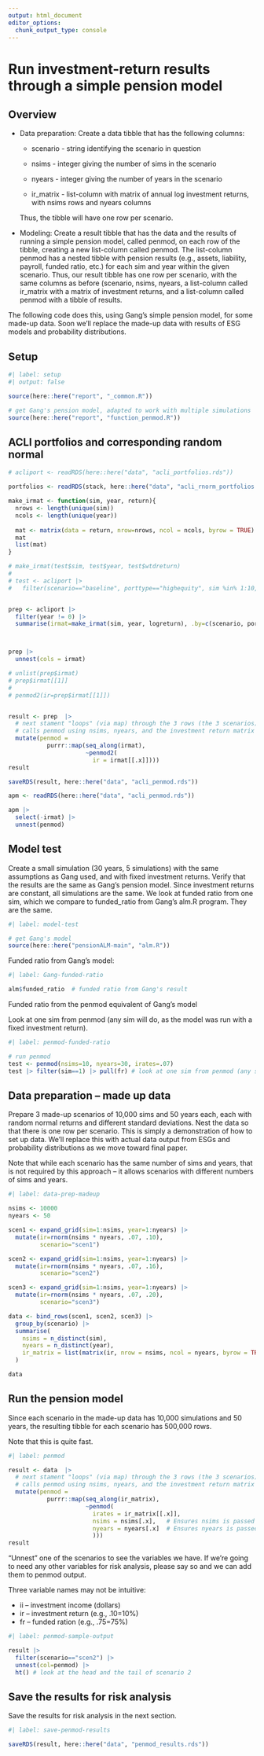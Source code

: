 ```yaml
---
output: html_document
editor_options: 
  chunk_output_type: console
---
```


# Run investment-return results through a simple pension model

## Overview

-   Data preparation: Create a data tibble that has the following columns:

    -   scenario - string identifying the scenario in question

    -   nsims - integer giving the number of sims in the scenario

    -   nyears - integer giving the number of years in the scenario

    -   ir_matrix - list-column with matrix of annual log investment returns, with nsims rows and nyears columns

    Thus, the tibble will have one row per scenario.
    
-   Modeling: Create a result tibble that has the data and the results of running a simple pension model, called penmod, on each row of the tibble, creating a new list-column called penmod. The list-column  penmod has a nested tibble with pension results (e.g., assets, liability, payroll, funded ratio, etc.) for each sim and year within the given scenario. Thus, our result tibble has one row per scenario, with the same columns as before (scenario, nsims, nyears, a list-column called ir_matrix with a matrix of investment returns, and a list-column called penmod with a tibble of results.


The following code does this, using Gang's simple pension model, for some made-up data. Soon we'll replace the made-up data with results of ESG models and probability distributions.


## Setup

```r
#| label: setup
#| output: false

source(here::here("report", "_common.R"))

# get Gang's pension model, adapted to work with multiple simulations
source(here::here("report", "function_penmod.R")) 

```


## ACLI portfolios and corresponding random normal

```r

# acliport <- readRDS(here::here("data", "acli_portfolios.rds"))

portfolios <- readRDS(stack, here::here("data", "acli_rnorm_portfolios.rds"))


```


```r

make_irmat <- function(sim, year, return){
  nrows <- length(unique(sim))
  ncols <- length(unique(year))
  
  mat <- matrix(data = return, nrow=nrows, ncol = ncols, byrow = TRUE)
  mat
  list(mat)
}

# make_irmat(test$sim, test$year, test$wtdreturn)
# 
# test <- acliport |>
#   filter(scenario=="baseline", porttype=="highequity", sim %in% 1:10, year %in% 0:5)


prep <- acliport |>
  filter(year != 0) |> 
  summarise(irmat=make_irmat(sim, year, logreturn), .by=c(scenario, porttype))



prep |> 
  unnest(cols = irmat)

# unlist(prep$irmat)
# prep$irmat[[1]]
# 
# penmod2(ir=prep$irmat[[1]])


result <- prep  |> 
  # next stament "loops" (via map) through the 3 rows (the 3 scenarios), and for each row it
  # calls penmod using nsims, nyears, and the investment return matrix for the scenario in the row
  mutate(penmod = 
           purrr::map(seq_along(irmat),
                      ~penmod2(
                        ir = irmat[[.x]])))
result

saveRDS(result, here::here("data", "acli_penmod.rds"))

```


```r

apm <- readRDS(here::here("data", "acli_penmod.rds"))

apm |> 
  select(-irmat) |> 
  unnest(penmod)


```




## Model test

Create a small simulation (30 years, 5 simulations) with the same assumptions as Gang used, and with fixed investment returns. Verify that the results are the same as Gang's pension model. Since investment returns are constant, all simulations are the same. We look at funded ratio from one sim, which we compare to funded_ratio from Gang's alm.R program. They are the same.

```r
#| label: model-test

# get Gang's model
source(here::here("pensionALM-main", "alm.R"))

```

Funded ratio from Gang's model:

```r
#| label: Gang-funded-ratio

alm$funded_ratio  # funded ratio from Gang's result
```

Funded ratio from the penmod equivalent of Gang's model

Look at one sim from penmod (any sim will do, as the model was run with a fixed investment return).

```r
#| label: penmod-funded-ratio

# run penmod
test <- penmod(nsims=10, nyears=30, irates=.07)
test |> filter(sim==1) |> pull(fr) # look at one sim from penmod (any sim will do)

```





## Data preparation -- made up data

Prepare 3 made-up scenarios of 10,000 sims and 50 years each, each with random normal returns and different standard deviations. Nest the data so that there is one row per scenario. This is simply a demonstration of how to set up data. We'll replace this with actual data output from ESGs and probability distributions as we move toward final paper.

Note that while each scenario has the same number of sims and years, that is not required by this approach -- it allows scenarios with different numbers of sims and years.

```r
#| label: data-prep-madeup

nsims <- 10000
nyears <- 50

scen1 <- expand_grid(sim=1:nsims, year=1:nyears) |> 
  mutate(ir=rnorm(nsims * nyears, .07, .10),
         scenario="scen1")

scen2 <- expand_grid(sim=1:nsims, year=1:nyears) |> 
  mutate(ir=rnorm(nsims * nyears, .07, .16),
         scenario="scen2")

scen3 <- expand_grid(sim=1:nsims, year=1:nyears) |> 
  mutate(ir=rnorm(nsims * nyears, .07, .20),
         scenario="scen3")

data <- bind_rows(scen1, scen2, scen3) |> 
  group_by(scenario) |> 
  summarise(
    nsims = n_distinct(sim),
    nyears = n_distinct(year),
    ir_matrix = list(matrix(ir, nrow = nsims, ncol = nyears, byrow = TRUE))
  )

data

```


## Run the pension model

Since each scenario in the made-up data has 10,000 simulations and 50 years, the resulting tibble for each scenario has 500,000 rows.

Note that this is quite fast. 

```r
#| label: penmod

result <- data  |> 
  # next stament "loops" (via map) through the 3 rows (the 3 scenarios), and for each row it
  # calls penmod using nsims, nyears, and the investment return matrix for the scenario in the row
  mutate(penmod = 
           purrr::map(seq_along(ir_matrix),
                      ~penmod(
                        irates = ir_matrix[[.x]],
                        nsims = nsims[.x],   # Ensures nsims is passed as a scalar
                        nyears = nyears[.x]  # Ensures nyears is passed as a scalar
                        )))
result

```

"Unnest" one of the scenarios to see the variables we have. If we're going to need any other variables for risk analysis, please say so and we can add them to penmod output.

Three variable names may not be intuitive:

-   ii -- investment income (dollars)
-   ir -- investment return (e.g., .10=10%)
-   fr -- funded ration (e.g., .75=75%)

```r
#| label: penmod-sample-output

result |> 
  filter(scenario=="scen2") |> 
  unnest(col=penmod) |> 
  ht() # look at the head and the tail of scenario 2

```

## Save the results for risk analysis

Save the results for risk analysis in the next section.

```r
#| label: save-penmod-results

saveRDS(result, here::here("data", "penmod_results.rds"))

```

